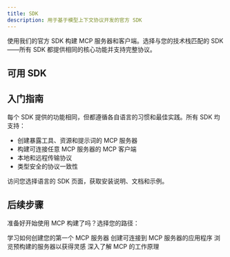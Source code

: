 ```yaml
---
title: SDK
description: 用于基于模型上下文协议开发的官方 SDK
---
```


使用我们的官方 SDK 构建 MCP 服务器和客户端。选择与您的技术栈匹配的 SDK——所有 SDK 都提供相同的核心功能并支持完整协议。

## 可用 SDK

<CardGroup cols={3}>
  <Card
    title="TypeScript"
    icon="square-js"
    href="https://github.com/modelcontextprotocol/typescript-sdk"
  />
  <Card
    title="Python"
    icon="python"
    href="https://github.com/modelcontextprotocol/python-sdk"
  />
  <Card
    title="Go"
    icon="golang"
    href="https://github.com/modelcontextprotocol/go-sdk"
  />
  <Card
    title="Kotlin"
    icon="square-k"
    href="https://github.com/modelcontextprotocol/kotlin-sdk"
  />
  <Card
    title="Swift"
    icon="swift"
    href="https://github.com/modelcontextprotocol/swift-sdk"
  />
  <Card
    title="Java"
    icon="java"
    href="https://github.com/modelcontextprotocol/java-sdk"
  />
  <Card
    title="C#"
    icon="square-c"
    href="https://github.com/modelcontextprotocol/csharp-sdk"
  />
  <Card
    title="Ruby"
    icon="gem"
    href="https://github.com/modelcontextprotocol/ruby-sdk"
  />
  <Card
    title="Rust"
    icon="rust"
    href="https://github.com/modelcontextprotocol/rust-sdk"
  />
</CardGroup>

## 入门指南

每个 SDK 提供的功能相同，但都遵循各自语言的习惯和最佳实践。所有 SDK 均支持：

- 创建暴露工具、资源和提示词的 MCP 服务器
- 构建可连接任意 MCP 服务器的 MCP 客户端
- 本地和远程传输协议
- 类型安全的协议一致性

访问您选择语言的 SDK 页面，获取安装说明、文档和示例。

## 后续步骤

准备好开始使用 MCP 构建了吗？选择您的路径：

<CardGroup cols={2}>
  <Card title="构建服务器" icon="server" href="/quickstart/server">
    学习如何创建您的第一个 MCP 服务器
  </Card>
  <Card title="构建客户端" icon="computer" href="/quickstart/client">
    创建可连接到 MCP 服务器的应用程序
  </Card>
  <Card
    title="查看示例"
    icon="code"
    href="https://github.com/modelcontextprotocol/servers"
  >
    浏览预构建的服务器以获得灵感
  </Card>
  <Card
    title="了解架构"
    icon="book"
    href="/docs/learn/architecture"
  >
    深入了解 MCP 的工作原理
  </Card>
</CardGroup>